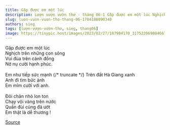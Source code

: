 ```yaml
---
title: Gặp được em một lúc
description: Lượn vượn vườn thơ - tháng 06-1 Gặp được em một lúc Nghịch trên những con sông
slug: luon-vuon-vuon-tho-thang-06-1704188090340
authors: sieg
tags: [lượn-vượn-vườn-thơ, sieg, thang06]
image: https://tinypic.host/images/2023/02/27/187984170_317522069884667_242656031087471201_n.th.jpg
---
```


Gặp được em một lúc\
Nghịch trên những con sông\
Vui đùa trên cánh đồng\
Nở nụ cười hạnh phúc.\
\
Em như tiếp sức mạnh
{/* truncate */}
Trên đất Hà Giang xanh\
Anh đi tìm bức ảnh\
Em mỉm cười với anh.\
\
Đôi chân nhỏ lon ton\
Chạy vội vàng trên nước\
Quần đùi cũng đã ướt\
Em thật là dễ thương !

[Source](https://www.facebook.com/ape.poem/posts/pfbid022DDV8zTFmK7t5cSztdNBGN4mBoAKNoyKRYfxeTRV4vQRxQqF4bjanAmHPFrxnqVGl)
